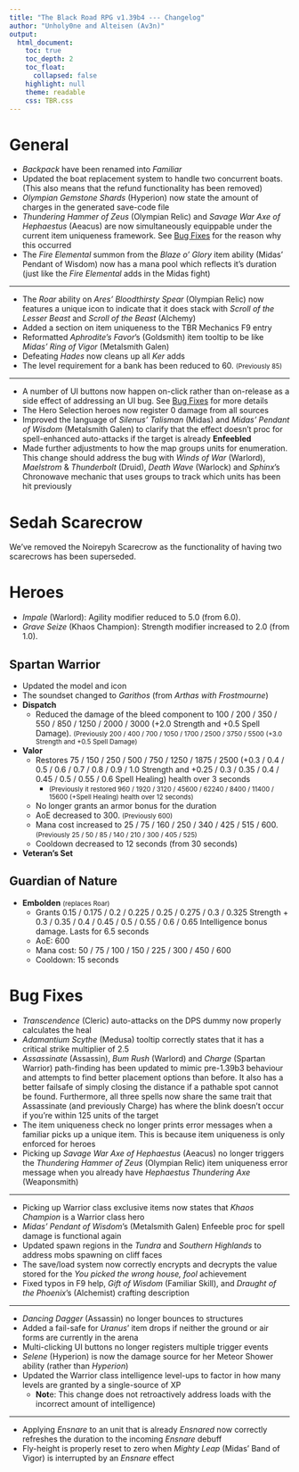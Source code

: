 ```yaml
---
title: "The Black Road RPG v1.39b4 --- Changelog"
author: "Unholy0ne and Alteisen (Av3n)"
output: 
  html_document: 
    toc: true
    toc_depth: 2
    toc_float:
      collapsed: false
    highlight: null
    theme: readable
    css: TBR.css
---
```


# General
- *Backpack* have been renamed into *Familiar*
- Updated the boat replacement system to handle two concurrent boats. (This also means that the refund functionality has been removed)
- *Olympian Gemstone Shards* (Hyperion) now state the amount of charges in the generated save-code file
- *Thundering Hammer of Zeus* (Olympian Relic) and *Savage War Axe of Hephaestus* (Aeacus) are now simultaneously equippable under the current item uniqueness framework. See [Bug Fixes] for the reason why this occurred
- The *Fire Elemental* summon from the *Blaze o' Glory* item ability (Midas' Pendant of Wisdom) now has a mana pool which reflects it's duration (just like the *Fire Elemental* adds in the Midas fight)

<hr>

- The *Roar* ability on *Ares' Bloodthirsty Spear* (Olympian Relic) now features a unique icon to indicate that it does stack with *Scroll of the Lesser Beast* and *Scroll of the Beast* (Alchemy)
- Added a section on item uniqueness to the TBR Mechanics F9 entry
- Reformatted *Aphrodite's Favor*'s (Goldsmith) item tooltip to be like *Midas' Ring of Vigor* (Metalsmith Galen)
- Defeating *Hades* now cleans up all *Ker* adds
- The level requirement for a bank has been reduced to 60. <small>(Previously 85)</small>

<hr>

- A number of UI buttons now happen on-click rather than on-release as a side effect of addressing an UI bug. See [Bug Fixes] for more details
- The Hero Selection heroes now register 0 damage from all sources
- Improved the language of *Silenus' Talisman* (Midas) and *Midas' Pendant of Wisdom* (Metalsmith Galen) to clarify that the effect doesn't proc for spell-enhanced auto-attacks if the target is already **Enfeebled**
- Made further adjustments to how the map groups units for enumeration. This change should address the bug with *Winds of War* (Warlord), *Maelstrom* & *Thunderbolt* (Druid), *Death Wave* (Warlock) and *Sphinx*'s Chronowave mechanic that uses groups to track which units has been hit previously

# Sedah Scarecrow
<!-- Sedah Scarecrow (DPS Dummy) -->
<!-- The Sedah Scarecrow has been overhauled for DPS feedback purposes. It is no longer hostile by default and requires you to manually activate it by "purchasing" a token within 1000 units of it. Upon purchase, it becomes hostile and an user interface pops-up above the command card which details: -->
<!-- (1) Hero Information -->
<!-- (2) DPS calculations for Total, Physical, and Magical DPS. The calculation for DPS uses an average (mean) updated every second -->
<!-- (3) Misc. Statistics -->
<!-- (4) Ability to adjust the durability of the Sedah Scarecrow -->
<!-- (5) Buttons to configure the Sedah Scarecrow to Hades, Hyperion, and No Resistances durabilities
Prints Base Stats
-->
<!-- (6) Features a Close and Reset Timer button -->

<!-- The user interface tracks only tracks the damage you've dealt to it and it doesn't start timing until it takes damage from you. Lastly, the user interface automatically closes if you are no longer within 1000 units of it. -->

<!-- - The auto-close functionality when you're too far away from Sedah Scarecrow now runs as you open the UI -->

<!-- Added timer length functionality to the DPS UI. This allows you to set an infinite, 30s, 60s, or 180s timer. Swapping between timer lengths resets your DPS numbers.  -->
<!-- A fixed length timer "memorises" the buffs you had active when the timer is started. (The infinite length timer retains the old buff tracking functionality). -->


We've removed the Noirepyh Scarecrow as the functionality of having two scarecrows has been superseded.

# Heroes
- *Impale* (Warlord): Agility modifier reduced to 5.0 (from 6.0).
- *Grave Seize* (Khaos Champion): Strength modifier increased to 2.0 (from 1.0).

## Spartan Warrior
- Updated the model and icon
- The soundset changed to *Garithos* (from *Arthas with Frostmourne*)
- **Dispatch**
  + Reduced the damage of the bleed component to 100 / 200 / 350 / 550 / 850 / 1250 / 2000 / 3000 (+2.0 Strength and +0.5 Spell Damage). <small>(Previously 200 / 400 / 700 / 1050 / 1700 / 2500 / 3750 / 5500 (+3.0 Strength and +0.5 Spell Damage)</small>
- **Valor**
  + Restores 75 / 150 / 250 / 500 / 750 / 1250 / 1875 / 2500 (+0.3 / 0.4 / 0.5 / 0.6 / 0.7 / 0.8 / 0.9 / 1.0 Strength and +0.25 / 0.3 / 0.35 / 0.4 / 0.45 / 0.5 / 0.55 / 0.6 Spell Healing) health over 3 seconds
    - <small>(Previously it restored 960 / 1920 / 3120 / 45600 / 62240 / 8400 / 11400 / 15600 (+Spell Healing) health over 12 seconds)</small>
  + No longer grants an armor bonus for the duration
  + AoE decreased to 300. <small>(Previously 600)</small>
  + Mana cost increased to 25 / 75 / 160 / 250 / 340 / 425 / 515 / 600. <small>(Previously 25 / 50 / 85 / 140 / 210 / 300 / 405 / 525)</small>
  + Cooldown decreased to 12 seconds (from 30 seconds)
- **Veteran's Set**

<!-- - Now increases both Strength ratios on Dispatch (SW) to 3.0 (from 2.0). -->
<!-- - Improved the language of Dispatch's (Spartan Warrior) tooltip to be more explicit that it is Spell Damage and Strength that contributes to the damage -->

## Guardian of Nature
- **Embolden** <small>(replaces Roar)</small>
  + Grants 0.15 / 0.175 / 0.2 / 0.225 / 0.25 / 0.275 / 0.3 / 0.325 Strength + 0.3 / 0.35 / 0.4 / 0.45 / 0.5 / 0.55 / 0.6 / 0.65 Intelligence bonus damage. Lasts for 6.5 seconds
  + AoE: 600
  + Mana cost: 50 / 75 / 100 / 150 / 225 / 300 / 450 / 600
  + Cooldown: 15 seconds

<!-- - Updated the tooltips for Throw Javelin (SW), Charge (SW), Cataclysm (GoN), Tremor (GoN), and Impale (Warlord) be consistent with the new colour-coded style.  -->

# Bug Fixes
- *Transcendence* (Cleric) auto-attacks on the DPS dummy now properly calculates the heal
- *Adamantium Scythe* (Medusa) tooltip correctly states that it has a critical strike multiplier of 2.5
- *Assassinate* (Assassin), *Bum Rush* (Warlord) and *Charge* (Spartan Warrior) path-finding has been updated to mimic pre-1.39b3 behaviour and attempts to find better placement options than before. It also has a better failsafe of simply closing the distance if a pathable spot cannot be found. Furthermore, all three spells now share the same trait that Assassinate (and previously Charge) has where the blink doesn't occur if you're within 125 units of the target
- The item uniqueness check no longer prints error messages when a familiar picks up a unique item. This is because item uniqueness is only enforced for heroes
- Picking up *Savage War Axe of Hephaestus* (Aeacus) no longer triggers the *Thundering Hammer of Zeus* (Olympian Relic) item uniqueness error message when you already have *Hephaestus Thundering Axe* (Weaponsmith)

<hr>

- Picking up Warrior class exclusive items now states that *Khaos Champion* is a Warrior class hero
- *Midas' Pendant of Wisdom*'s (Metalsmith Galen) Enfeeble proc for spell damage is functional again
- Updated spawn regions in the *Tundra* and *Southern Highlands* to address mobs spawning on cliff faces
- The save/load system now correctly encrypts and decrypts the value stored for the *You picked the wrong house, fool* achievement
- Fixed typos in F9 help, *Gift of Wisdom* (Familiar Skill), and *Draught of the Phoenix*'s (Alchemist) crafting description

<hr>

- *Dancing Dagger* (Assassin) no longer bounces to structures
- Added a fail-safe for *Uranus*' item drops if neither the ground or air forms are currently in the arena
- Multi-clicking UI buttons no longer registers multiple trigger events
- *Selene* (Hyperion) is now the damage source for her Meteor Shower ability (rather than *Hyperion*)
- Updated the Warrior class intelligence level-ups to factor in how many levels are granted by a single-source of XP
  + **Not**e: This change does not retroactively address loads with the incorrect amount of intelligence)

<hr>

- Applying *Ensnare* to an unit that is already *Ensnared* now correctly refreshes the duration to the incoming *Ensnare* debuff
- Fly-height is properly reset to zero when *Mighty Leap* (Midas' Band of Vigor) is interrupted by an *Ensnare* effect
